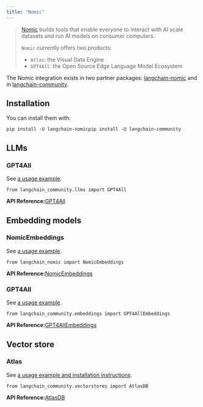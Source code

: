 ```yaml
---
title: "Nomic"
---
```


> [Nomic](https://www.nomic.ai/) builds tools that enable everyone to interact with AI scale datasets and run AI models on consumer computers.
>
> `Nomic` currently offers two products:
>
> * `Atlas`: the Visual Data Engine
> * `GPT4All`: the Open Source Edge Language Model Ecosystem

The Nomic integration exists in two partner packages: [langchain-nomic](https://pypi.org/project/langchain-nomic/) and in [langchain-community](https://pypi.org/project/langchain-community/).

## Installation

You can install them with:

```
pip install -U langchain-nomicpip install -U langchain-community
```

## LLMs

### GPT4All

See [a usage example](/oss/integrations/llms/gpt4all).

```
from langchain_community.llms import GPT4All
```

**API Reference:**[GPT4All](https://python.langchain.com/api_reference/community/llms/langchain_community.llms.gpt4all.GPT4All.html)

## Embedding models

### NomicEmbeddings

See [a usage example](/oss/integrations/text_embedding/nomic).

```
from langchain_nomic import NomicEmbeddings
```

**API Reference:**[NomicEmbeddings](https://python.langchain.com/api_reference/nomic/embeddings/langchain_nomic.embeddings.NomicEmbeddings.html)

### GPT4All

See [a usage example](/oss/integrations/text_embedding/gpt4all).

```
from langchain_community.embeddings import GPT4AllEmbeddings
```

**API Reference:**[GPT4AllEmbeddings](https://python.langchain.com/api_reference/community/embeddings/langchain_community.embeddings.gpt4all.GPT4AllEmbeddings.html)

## Vector store

### Atlas

See [a usage example and installation instructions](/oss/integrations/vectorstores/atlas).

```
from langchain_community.vectorstores import AtlasDB
```

**API Reference:**[AtlasDB](https://python.langchain.com/api_reference/community/vectorstores/langchain_community.vectorstores.atlas.AtlasDB.html)
